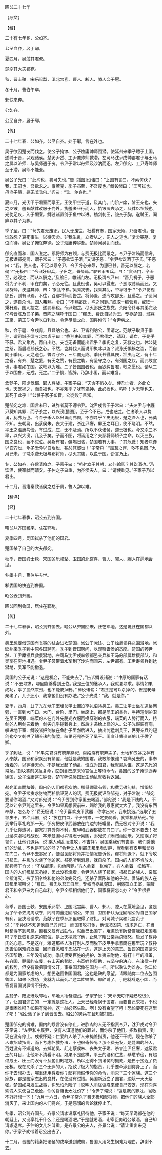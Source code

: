 

昭公二十七年

【原文】

【经】

二十有七年春，公如齐。

公至自齐，居于郓。

夏四月，吴弑其君僚。

楚杀其大夫郤宛。

秋，晋士鞅、宋乐祁犁、卫北宫喜、曹人、邾人、滕人会于扈。

冬十月，曹伯午卒。

邾快来奔。

公如齐。

公至自齐，居于郓。

【传】

二十七年春，公如齐。公至自齐。处于郓，言在外也。

吴子欲因楚丧而伐之。使公子掩馀、公子烛庸帅师围潜。使延州来季子聘于上国，遂聘于晋，以观诸侯。楚莠尹然、工尹麇帅师救潜。左司马沈尹戌帅都君子与王马之属以济师，与吴师遇于穷。令尹子常以舟师及沙汭而还。左尹郤宛、工尹寿帅师至于潜，吴师不能退。

吴公子光曰：“此时也，弗可失也。”告 [插图]设诸曰：“上国有言曰，不索何获？我，王嗣也，吾欲求之。事若克，季子虽至，不吾废也。”鱄设诸曰：“王可弑也。母老子弱，是无若我何。”光曰：“我，尔身也。”

夏四月，光伏甲于堀室而享王。王使甲坐于道，及其门。门阶户席，皆王亲也，夹之以铍。羞者献体改服于门外。执羞者坐行而入，执铍者夹承之，及体以相授也。光伪足疾，入于堀室。鱄设诸置剑于鱼中以进。抽剑刺王，铍交于胸，遂弑王。阖庐以其子为卿。

季子至，曰：“苟先君无废祀，民人无废主，社稷有奉，国家无倾，乃吾君也。吾谁敢怨？哀死事生，以待天命。非我生乱，立者从之，先人之道也。”复命哭墓，复位而待。吴公子掩馀奔徐，公子烛庸奔钟吾。楚师闻吴乱而还。

郤宛直而和，国人说之。鄢将师为右领，与费无极比而恶之。令尹子常贿而信谗。无极谮郤宛焉，谓子常曰：“子恶欲饮子酒。”又谓子恶：“令尹欲饮酒于子氏。”子恶曰：“我，贱人也，不足以辱令尹。令尹将必来辱，为惠已甚。吾无以酬之，若何？”无极曰：“令尹好甲兵，子出之，吾择焉。”取五甲五兵。曰：“寘诸门，令尹至，必观之，而从以酬之。”及飨日，帷诸门左。无极谓令尹曰：“吾几祸子。子恶将为子不利，甲在门矣，子必无往。且此役也，吴可以得志，子恶取赂焉而还，又误群帅，使退其师，曰：‘乘乱不祥。’吴乘我丧，我乘其乱，不亦可乎？”令尹使视郤氏，则有甲焉。不往，召鄢将师而告之。将师退，遂令攻郤氏，且爇之。子恶闻之，遂自杀也。国人弗爇。令曰：“不爇郤氏，与之同罪。”或取一编菅焉，或取一秉秆焉，国人投之，遂弗爇也。令尹炮之。尽灭郤氏之族党，杀阳令终与其弟完及佗与晋陈及其子弟。晋陈之族呼于国曰：“鄢氏、费氏自以为王，专祸楚国，弱寡王室，蒙王与令尹以自利也。令尹尽信之矣，国将如何？”令尹病之。

秋，会于扈，令戍周，且谋纳公也。宋、卫皆利纳公，固请之。范献子取货于季孙，谓司城子梁与北宫贞子曰：“季孙未知其罪，而君伐之，请囚，请亡，于是乎不获。君又弗克，而自出也。夫岂无备而能出君乎？季氏之复，天救之也。休公徒之怒，而启叔孙氏之心。不然，岂其伐人而说甲执冰以游？叔孙氏惧祸之滥，而自同于季氏，天之道也。鲁君守齐，三年而无成。季氏甚得其民，淮夷与之，有十年之备，有齐、楚之援，有天之赞，有民之助，有坚守之心，有列国之权，而弗敢宣也，事君如在国。故鞅以为难。二子皆图国者也，而欲纳鲁君，鞅之愿也。请从二子以围鲁，无成，死之。”二子惧，皆辞。乃辞小国，而以难复。

孟懿子、阳虎伐郓。郓人将战。子家子曰：“天命不慆久矣。使君亡者，必此众也。天既祸之，而自福也，不亦难乎？犹有鬼神，此必败也。呜呼！为无望也夫，其死于此乎！”公使子家子如晋。公徒败于且知。

楚郤宛之难，国言未已，进胙者莫不谤令尹。沈尹戌言于子常曰：“夫左尹与中厩尹莫知其罪，而子杀之，以兴谤[插图]，至于今不已。戌也惑之。仁者杀人以掩谤，犹弗为也。今吾子杀人以兴谤而弗图，不亦异乎？夫无极，楚之谗人也，民莫不知。去朝吴，出蔡侯朱，丧大子建，杀连尹奢，屏王之耳目，使不聪明。不然，平王之温惠共俭，有过成、庄，无不及焉。所以不获诸侯，迩无极也。今又杀三不辜，以兴大谤，几及子矣。子而不图，将焉用之？夫鄢将师矫子之命，以灭三族，国之良也，而不愆位。吴新有君，疆埸日骇，楚国若有大事，子其危哉！知者除谗以自安也，今子爱谗以自危也，甚矣其惑也！”子常曰：“是瓦之罪，敢不良图。”九月己未，子常杀费无极与鄢将师，尽灭其族，以说于国。谤言乃止。

冬，公如齐，齐侯请飨之。子家子曰：“朝夕立于其朝，又何飨焉？其饮酒也。”乃饮酒，使宰献而请安。子仲之子曰重，为齐侯夫人，曰：“请使重见。”子家子乃以君出。

十二月，晋籍秦致诸侯之戍于周，鲁人辞以难。

【翻译】

【经】

二十七年春季，昭公去到齐国。

昭公从齐国回来，住在郓地。

夏季四月，吴国弑杀了他们的国君。

楚国杀了自己的大夫郤宛。

秋季，晋国的士鞅、宋国的乐祁犁、卫国的北宫喜、曹人、邾人、滕人在扈地会见。

冬季十月，曹伯午去世。

邾娄国的快逃到鲁国。

昭公去到齐国。

昭公回到鲁国，居住在郓地。

【传】

二十七年春季，昭公到齐国去。昭公从齐国回来，住在郓地，这是说住在国都以外。

吴王想要借楚国有丧事的机会进攻楚国，派公子掩馀、公子烛庸领兵包围潜地，派延州来季子到中原各国聘问。季子到晋国聘问，以观察诸侯的态度。楚国的莠尹然、工尹麇领兵救援潜地，左司马沈尹戌率领都邑亲兵和王马的部属增援部队，和吴军在穷地相遇。令尹子常带着水军到了沙汭而回来，左尹郤宛、工尹寿领兵到达潜地，吴军不能撤退。

吴国的公子光说：“这是机会，不能失去了。”告诉鱄设诸说：“中原的国家有话说：‘不去寻求，哪里能够得到王位。’我是王位的继承人，我就要寻求。事情如果成功，季子虽然来到，也不能废掉我。” 鱄设诸说：“君王是可以杀掉的。但是我母亲老了，儿子还小，我拿他们没有办法。”公子光说：“我，就是你。”

夏季，四月，公子光在地下室埋伏甲士而设享礼招待吴王。吴王让甲士坐在道路两旁，一直到大门口。大门、台阶、里门、坐席上，都是吴王的亲兵，手持短剑护卫在吴王两旁，端菜的人在门外先脱光衣服再换穿别的衣服，端菜的人膝行而入，持剑的人用剑夹着他，剑尖几乎碰到身上，然后才递给上菜的人。公子光假装有病，躲进地下室，鱄设诸把剑放在鱼肚子里然后进入，抽出剑猛刺吴王，两旁亲兵的短剑也交叉刺进了鱄设诸的胸膛，结果还是杀死了吴王。阖庐让鱄设诸的儿子做了卿。

季子到达，说：“如果先君没有废弃祭祀，百姓没有废弃主子，土地和五谷之神有人奉献，国家和家族没有颠覆，他就是我的国君。我敢怨恨谁？哀痛死去的，事奉活着的，以等待天命。不是我发起了动乱，谁立为国君，我就服从谁，这是先代的常法。”到坟墓前哭泣复命，回到自己原来的官位上等待命令。吴国的公子掩馀逃奔徐国，公子烛庸逃亡钟吾，楚军听说吴国发生动乱就收兵返回。

郤宛正直而和善，国内的人们都喜欢他。鄢将师做右领，和费无极勾结，憎恨郤宛。令尹子常贪求财物而相信诬蔑人的话，费无极就诬陷郤宛，对子常说：“郤宛要请你喝酒。”又对郤宛说：“令尹要到你家里去喝酒。”郤宛说：“我是下贱的人，不足以让令尹到这里来。令尹如果真想要前来，赐给我的恩惠就太大了。我没有东西奉献，怎么办？”费无极说：“令尹喜欢皮甲武器，你拿出来，我来挑选。”选取了五领皮甲，五种武器，说：“放在门口，令尹到来，一定要观看，就乘机献给他。”等到举行享礼的那一天，郤宛把皮甲武器放在门边的帐幔里，费无极对令尹说：“我几乎让你遭祸，郤宛打算对你不利，皮甲和武器都放在门口了。你一定不要去！况且这次潜地的战役，本来楚国可以得志于吴国，郤宛受了贿赂而回来，又贻误了将领们，让他们退兵，说‘乘人动乱而进攻，不吉祥’。吴国乘我们有丧事，我们乘他们的动乱，不也是可以的吗？”令尹让人到郤氏那里看动静，就看到有皮甲和武器在门口。令尹不去郤家了，便召见鄢将师并把情况告诉他，鄢将师退下，就下令攻打郤氏，并且放火烧了他的家。郤宛听到消息，就自杀了。国内的人们不肯放火，鄢将师下令说：“不烧郤家，和他同罪。”有人拿着一张席子，有人拿着一把稻草，国内的人们都拿去扔掉，因此没有烧着，令尹派人烧了郤家，把郤氏的族人、亲属全都消灭，杀了阳令终和他的弟弟完及佗，还杀了晋陈和他的子弟。晋陈的族人在国都里喊叫说：“鄢氏、费氏以君王自居，专权而祸乱楚国，削弱孤立王室，蒙蔽君王和令尹来为自己牟利。令尹全都相信他们了，国家将要怎么办？”令尹很担心。

秋季，晋国士鞅、宋国乐祁犁、卫国北宫喜、曹人、邾人、滕人在扈地会见，这是为了命令去成周戍守，同时商量送回昭公。宋国、卫国都认为送回昭公对自己国家有利，坚决地请求。范献子在季孙那里取得了财礼，对司城子梁和北宫贞子说：“季孙还不知道他自己的罪过，而国君攻打他，他请求囚禁、请求逃亡，在当时都得不到同意。国君又没有战胜他，就自己出国了，难道没有防备而能赶走国君吗？季氏恢复原来的职位，是上天挽救了他，止息了昭公亲兵的愤怒，启发了叔孙氏的心意。不是这样，难道那些人攻打别人反而脱下皮甲手拿箭筒在那里玩？叔孙氏害怕祸难的泛滥，因而自愿和季氏站在一边，这是上天的意志。鲁国的国君请求齐国帮助，三年没有成功。季氏很受百姓的拥护，淮夷亲附他，有打十年的准备，有齐国、楚国的支援，有上天的赞助，有百姓的帮助，有坚守的决心，有诸侯一样的权势，但没有敢把事情公开，事奉国君像在国内一样。所以鞅认为难办。你二位都是为国家考虑的人，想要送回鲁国国君，这也是鞅的愿望。请跟随你二位去包围鲁国，如果不成功，我就为此而死。”这二位害怕，都辞谢了。于是就辞退小国，而答复晋国说事情不好办。

孟懿子、阳虎进攻郓地，郓地人准备迎战。子家子说：“天命无可怀疑已经很久了，让国君逃亡的，一定就是这批人。上天已经降祸于国君，而要自己求福，不也是很困难吗？如果有鬼神，这一战必然失败。啊！没有希望了吧！恐怕要死在这里了吧！”昭公派子家子到晋国去。昭公的亲兵在且知被打败。

楚国郤宛的祸难，国内的怨言没有停止，进胙肉的人无不指责令尹，沈尹戌对令尹子常说：“左尹和中厩尹，没有人知道他们的罪过，而你杀了他们，招致指责，到现在没有停止。戌很怀疑：仁爱的人杀了人来掩盖指责，他还不干呢，现在你杀了人来招致指责，而不考虑补救办法，不也很奇怪吗？那个费无极，是楚国的坏人，百姓没有不知道的。去掉朝吴、赶走蔡侯朱、丧失太子建、杀害连尹伍奢，遮蔽君王的耳目，让他听不清看不明。如果不是这样，平王的温和仁慈，恭敬节俭，有超过成王、庄王而没有不及他们的地方。所以还得不到诸侯的拥戴，是由于接近了费无极。现在又杀了三个无罪的人，招致了极大的指责，几乎要牵涉到你身上了。而你不去想办法，哪里还用得着你？鄢将师假传你的命令，消灭了三个家族。这三个家族，都是国家杰出的良材，在位没有过错。吴国新近立了国君，边境一天天紧张。楚国如果发生战事，你恐怕危险了！聪明人消除诬陷来使自己安定，现在你喜欢谗人来使自己危险，你的昏庸也太过份了！”令尹子常说：“这是我的罪过，岂敢不好好想一下！”九月十六日，令尹子常杀了费无极和鄢将师，把他们的族人全部消灭了，来让国内的人们高兴，于是怨谤的言论就停止了。

冬季，昭公到齐国去，齐景公请求设享礼招待他。子家子说：“每天早晚都在他的朝廷上，又设享礼干什么？还是喝酒吧。”于是就喝酒，让宰臣向昭公敬酒，自己却请求退席。子仲的女儿名叫重，是齐景公的夫人，齐景公说：“请让重出来见你。”子家子就带着昭公出去了。

十二月，晋国的籍秦把诸侯的戍卒送到成周，鲁国人用发生祸难为理由，辞谢不去。

